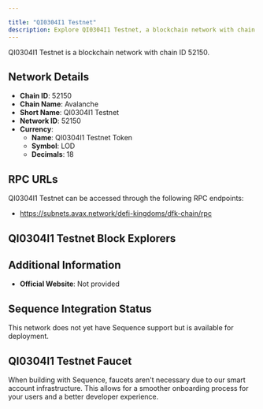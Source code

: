 ```yaml
---

title: "QI0304I1 Testnet"
description: Explore QI0304I1 Testnet, a blockchain network with chain ID 52150. Learn about its native currency, QI0304I1 Testnet Token, and how to interact with the network.
---
```




QI0304I1 Testnet is a blockchain network with chain ID 52150.

## Network Details

- **Chain ID**: 52150
- **Chain Name**: Avalanche
- **Short Name**: QI0304I1 Testnet
- **Network ID**: 52150
- **Currency**: 
  - **Name**: QI0304I1 Testnet Token
  - **Symbol**: LOD
  - **Decimals**: 18

## RPC URLs

QI0304I1 Testnet can be accessed through the following RPC endpoints:

- https://subnets.avax.network/defi-kingdoms/dfk-chain/rpc

## QI0304I1 Testnet Block Explorers



## Additional Information

- **Official Website**: Not provided

## Sequence Integration Status

This network does not yet have Sequence support but is available for deployment.

## QI0304I1 Testnet Faucet

When building with Sequence, faucets aren't necessary due to our smart account infrastructure. This allows for a smoother onboarding process for your users and a better developer experience.
